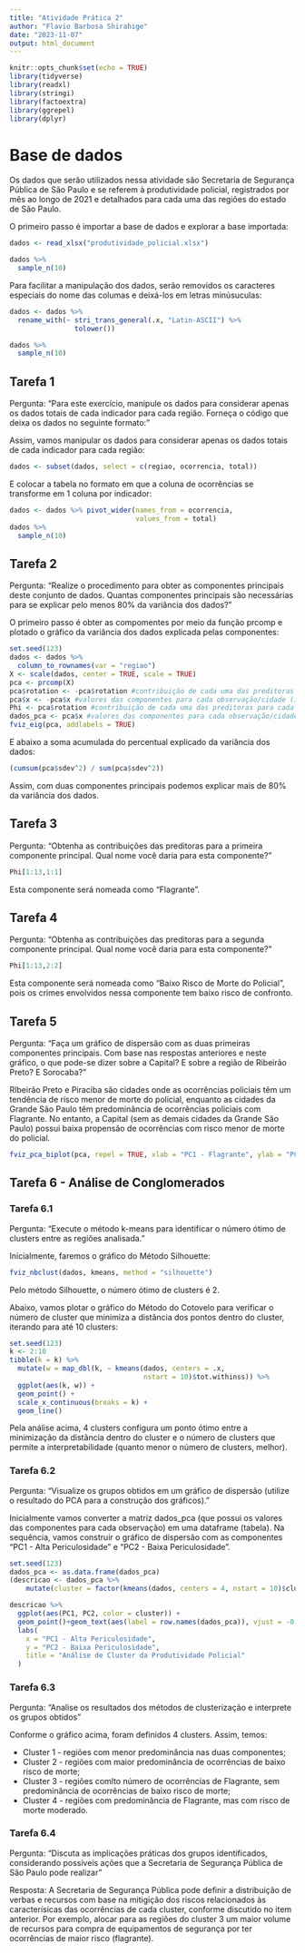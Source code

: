```yaml
---
title: "Atividade Prática 2"
author: "Flavio Barbosa Shirahige"
date: "2023-11-07"
output: html_document
---
```


```r
knitr::opts_chunk$set(echo = TRUE)
library(tidyverse)
library(readxl)
library(stringi)
library(factoextra)
library(ggrepel)
library(dplyr)

```

# Base de dados


Os dados que serão utilizados nessa atividade são Secretaria de Segurança Pública de São Paulo e se referem à produtividade policial, registrados por mês ao longo de 2021 e detalhados para cada uma das regiões do estado de São Paulo.

O primeiro passo é importar a base de dados e explorar a base importada:

```r
dados <- read_xlsx("produtividade_policial.xlsx")

dados %>% 
  sample_n(10)
```
Para facilitar a manipulação dos dados, serão removidos os caracteres especiais do nome das columas e deixá-los em letras minúsuculas:
```r
dados <- dados %>% 
  rename_with(~ stri_trans_general(.x, "Latin-ASCII") %>% 
                tolower())

dados %>% 
  sample_n(10)
```

## Tarefa 1
Pergunta: "Para este exercício, manipule os dados para considerar apenas os dados totais de cada indicador para cada região. Forneça o código que deixa os dados no seguinte formato:"

Assim, vamos manipular os dados para considerar apenas os dados totais de cada indicador para cada região:
```r
dados <- subset(dados, select = c(regiao, ocorrencia, total))
```

E colocar a tabela no formato em que a coluna de ocorrências se transforme em 1 coluna por indicador:
```r
dados <- dados %>% pivot_wider(names_from = ocorrencia,
                               values_from = total)
dados %>% 
  sample_n(10)
```


## Tarefa 2

Pergunta: "Realize o procedimento para obter as componentes principais deste conjunto de dados. Quantas componentes principais são necessárias para se explicar pelo menos 80% da variância dos dados?"

O primeiro passo é obter as compomentes por meio da função prcomp e plotado o gráfico da variância dos dados explicada pelas componentes:
```r
set.seed(123)
dados <- dados %>% 
  column_to_rownames(var = "regiao")
X <- scale(dados, center = TRUE, scale = TRUE)
pca <- prcomp(X)
pca$rotation <- -pca$rotation #contribuição de cada uma das preditoras para cada uma das componentes (invertendo o sinal)
pca$x <- -pca$x #valores das componentes para cada observação/cidade (invertendo o sinal)
Phi <- pca$rotation #contribuição de cada uma das preditoras para cada uma das componentes com sinal invertido
dados_pca <- pca$x #valores das componentes para cada observação/cidade com sinal investido
fviz_eig(pca, addlabels = TRUE)
```

E abaixo a soma acumulada do percentual explicado da variância dos dados:
```r
(cumsum(pca$sdev^2) / sum(pca$sdev^2))
```

Assim, com duas componentes principais podemos explicar mais de 80% da variância dos dados.

## Tarefa 3

Pergunta: "Obtenha as contribuições das preditoras para a primeira componente principal. Qual nome você daria para esta componente?"
```r
Phi[1:13,1:1]
```
Esta componente será nomeada como "Flagrante". 


## Tarefa 4

Pergunta: "Obtenha as contribuições das preditoras para a segunda componente principal. Qual nome você daria para esta componente?"

```r
Phi[1:13,2:2]
```
Esta componente será nomeada como "Baixo Risco de Morte do Policial", pois os crimes envolvidos nessa componente tem baixo risco de confronto.

## Tarefa 5

Pergunta: "Faça um gráfico de dispersão com as duas primeiras componentes principais. Com base nas respostas anteriores e neste gráfico, o que pode-se dizer sobre a Capital? E sobre a região de Ribeirão Preto? E Sorocaba?"

RIbeirão Preto e Piraciba são cidades onde as ocorrências policiais têm um tendência de risco menor de morte do policial, enquanto as cidades da Grande São Paulo têm predominância de ocorrências policiais com Flagrante. No entanto, a Capital (sem as demais cidades da Grande São Paulo) possui baixa propensão de ocorrências com risco menor de morte do policial.


```r
fviz_pca_biplot(pca, repel = TRUE, xlab = "PC1 - Flagrante", ylab = "PC2 - Baixo Risco de Morte do Policial")

```


## Tarefa 6 - Análise de Conglomerados

### Tarefa 6.1
Pergunta: "Execute o método k-means para identificar o número ótimo de clusters entre as regiões analisada."

Inicialmente, faremos o gráfico do Método Silhouette:
```r
fviz_nbclust(dados, kmeans, method = "silhouette")
```

Pelo método Silhouette, o número ótimo de clusters é 2.

Abaixo, vamos plotar o gráfico do Método do Cotovelo para verificar o número de cluster que minimiza a distância dos pontos dentro do cluster, iterando para até 10 clusters:
```r
set.seed(123)
k <- 2:10
tibble(k = k) %>% 
  mutate(w = map_dbl(k, ~ kmeans(dados, centers = .x,
                                 nstart = 10)$tot.withinss)) %>% 
  ggplot(aes(k, w)) + 
  geom_point() + 
  scale_x_continuous(breaks = k) +
  geom_line()
```

Pela análise acima, 4 clusters configura um ponto ótimo entre a minimização da distância dentro do cluster e o número de clusters que permite a interpretabilidade (quanto menor o número de clusters, melhor).

### Tarefa 6.2
Pergunta: "Visualize os grupos obtidos em um gráfico de dispersão (utilize o resultado do PCA para a construção dos gráficos)."

Inicialmente vamos converter a matriz dados_pca (que possui os valores das componentes para cada observação) em uma dataframe (tabela). Na sequência, vamos construir o gráfico de dispersão com as componentes "PC1 - Alta Periculosidade" e "PC2 - Baixa Periculosidade".
```r
set.seed(123)
dados_pca <- as.data.frame(dados_pca)
(descricao <- dados_pca %>% 
    mutate(cluster = factor(kmeans(dados, centers = 4, nstart = 10)$cluster)))

descricao %>% 
  ggplot(aes(PC1, PC2, color = cluster)) + 
  geom_point()+geom_text(aes(label = row.names(dados_pca)), vjust = -0.5) + 
  labs(
    x = "PC1 - Alta Periculosidade",
    y = "PC2 - Baixa Periculosidade",
    title = "Análise de Cluster da Produtividade Policial"
  )
```

### Tarefa 6.3
Pergunta: "Analise os resultados dos métodos de clusterização e interprete os grupos obtidos"

Conforme o gráfico acima, foram definidos 4 clusters. Assim, temos: 

- Cluster 1 - regiões com menor predominância nas duas componentes;
- Cluster 2 - regiões com maior predominância de ocorrências de baixo risco de morte;
- Cluster 3 - regiões comlto número de ocorrências de Flagrante, sem predominância de ocorrências de baixo risco de morte;
- Cluster 4 - regiões com predominância de Flagrante, mas com risco de morte moderado.


### Tarefa 6.4
Pergunta: "Discuta as implicações práticas dos grupos identificados, considerando possíveis ações que a Secretaria de Segurança Pública de São Paulo pode realizar" 

Resposta: A Secretaria de Segurança Pública pode definir a distribuição de verbas e recursos com base na mitigição dos riscos relacionados às caracterísicas das ocorrências de cada cluster, conforme discutido no item anterior. Por exemplo, alocar para as regiões do cluster 3 um maior volume de recursos para compra de equipamentos de segurança por ter ocorrências de maior risco (flagrante).